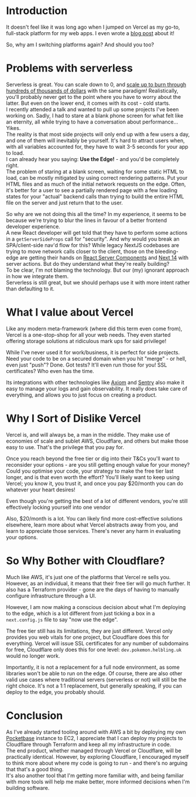 # Introduction
 
It doesn't feel like it was long ago when I jumped on Vercel as my go-to, full-stack platform for my web apps. I even wrote a [blog post](https://www.helbling.uk/blog/2022/vercel) about it!

So, why am I switching platforms again? And should you too?

# Problems with serverless

Serverless is great. You can scale down to 0, and [scale up to burn through hundreds of thousands of dollars](https://www.primevideotech.com/video-streaming/scaling-up-the-prime-video-audio-video-monitoring-service-and-reducing-costs-by-90) with the same paradigm! Realistically, you'll probably never get to the point where you have to worry about the latter. But even on the lower end, it comes with its cost - cold starts. <br />
I recently attended a talk and wanted to pull up some projects I've been working on. Sadly, I had to stare at a blank phone screen for what felt like an eternity, all while trying to have a conversation about performance... Yikes.<br />
The reality is that most side projects will only end up with a few users a day, and one of them will inevitably be yourself. It's hard to attract users when, with all variables accounted for, they have to wait 3-5 seconds for your app to load.<br />
I can already hear you saying: <b>Use the Edge!</b> - and you'd be completely right.<br />
The problem of staring at a blank screen, waiting for some static HTML to load, can be mostly mitigated by using correct rendering patterns. Put your HTML files and as much of the initial network requests on the edge. Often, it's better for a user to see a partially rendered page with a few loading states for your "actual" backend calls than trying to build the entire HTML file on the server and just return that to the user.

So why are we not doing this all the time? In my experience, it seems to be because we're trying to blur the lines in favour of a better frontend developer experience.<br />
A new React developer will get told that they have to perform some actions in a `getServerSideProps` call for "security". And why would you break an SPA/client-side nav'd flow for this? While legacy NextJS codebases are trying to move network calls closer to the client, those on the bleeding-edge are getting their hands on [React Server Components](https://blog.logrocket.com/react-server-components-comprehensive-guide/) and [Next 14](https://nextjs.org/blog/next-14#forms-and-mutations) with server actions. But do they understand what they're really building?<br />
To be clear, I'm not blaming the technology. But our (my) ignorant approach in how we integrate them.<br />
Serverless is still great, but we should perhaps use it with more intent rather than defaulting to it.

# What I value about Vercel

Like any modern meta-framework (where did this term even come from), Vercel is a one-stop-shop for all your web needs. They even started offering storage solutions at ridiculous mark ups for said privilege!

While I've never used it for work/business, it is perfect for side projects. Need your code to be on a secured domain when you hit "merge" - or hell, even just "push"? Done. Got tests? It'll even run those for you! SSL certificates? Who even has the time.

Its integrations with other technologies like [Axiom](https://axiom.co/) and [Sentry](https://sentry.io/) also make it easy to manage your logs and gain observability. It really does take care of everything, and allows you to just focus on creating a product.

# Why I Sort of Dislike Vercel

Vercel is, and will always be, a man in the middle. They make use of economies of scale and sublet AWS, Cloudflare, and others but make those easy to use. That's the privilege that you pay for.

Once you reach beyond the free tier or dig into their T&Cs you'll want to reconsider your options - are you still getting enough value for your money? Could you optimise your code, your strategy to make the free tier last longer, and is that even worth the effort? You'll likely want to keep using Vercel; you know it, you trust it, and once you pay $20/month you can do whatever your heart desires!

Even though you're getting the best of a lot of different vendors, you're still effectively locking yourself into one vendor

Also, $20/month is a lot. You can likely find more cost-effective solutions elsewhere, learn more about what Vercel abstracts away from you, and learn to appreciate those services. There's never any harm in evaluating your options.

# So Why Bother with Cloudflare?

Much like AWS, it's just one of the platforms that Vercel re sells you. However, as an individual, it means that their free tier will go much further. It also has a Terraform provider - gone are the days of having to manually configure infrastructure through a UI.

However, I am now making a conscious decision about what I'm deploying to the edge, which is a lot different from just ticking a box in a `next.config.js` file to say "now use the edge".

The free tier still has its limitations, they are just different. Vercel only provides you web vitals for one project, but Cloudflare does this for everything. Vercel will issue SSL certificates for any number of subdomains for free, Cloudflare only does this for one level: `dev.pokemon.helbling.uk` would no longer work.

Importantly, it is not a replacement for a full node environment, as some libraries won't be able to run on the edge. Of course, there are also other valid use cases where traditional servers (serverless or not) will still be the right choice. It's not a 1:1 replacement, but generally speaking, if you can deploy to the edge, you probably should.

# Conclusion

As I've already started tooling around with AWS a bit by deploying my own [Pocketbase](https://pocketbase.io/) instance to EC2, I appreciate that I can deploy my projects to Cloudflare through Terraform and keep all my infrastructure in code.<br />
The end product, whether managed through Vercel or Cloudflare, will be practically identical. However, by exploring Cloudflare, I encouraged myself to think more about where my code is going to run - and there's no arguing that that's a good thing.<br />
It's also another tool that I'm getting more familiar with, and being familiar with more tools will help me make better, more informed decisions when I'm building software.